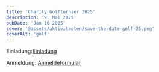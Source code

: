 ```yaml
---
title: 'Charity Golfturnier 2025'
description: '9. Mai 2025'
pubDate: 'Jan 16 2025'
cover: '@assets/aktivitaeten/save-the-date-golf-25.png'
coverAlt: 'golf'
---
```


Einladung:[Einladung](@assets/aktivitaeten/PDFs/Golf2025-Einladung.pdf)

Anmeldung: [Anmeldeformular](@assets/aktivitaeten/PDFs/Golf2025-Anmeldeformular.pdf)
